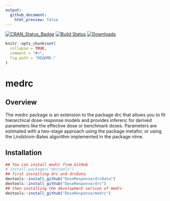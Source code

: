 ```yaml
---
output: 
  github_document:
    html_preview: false
---
```


[![CRAN_Status_Badge](http://www.r-pkg.org/badges/version/medrc)](https://cran.r-project.org/package=medrc)
[![Build Status](https://travis-ci.org/DoseResponse/medrc.svg?branch=master)](https://travis-ci.org/DoseResponse/medrc)
[![Downloads](https://cranlogs.r-pkg.org/badges/medrc)](https://cranlogs.r-pkg.org/)
 

```r
knitr::opts_chunk$set(
  collapse = TRUE,
  comment = "#>",
  fig.path = "README-"
)
```

# medrc

## Overview

The medrc package is an extension to the package drc that allows you to fit hierarchical dose-response models and provides inferenc for derived parameters like the effective dose or benchmark doses.
Parameters are estimated with a two-stage approach using the package metafor, or using the Lindstrom-Bates algorithm implemented in the package nlme.

## Installation

```r
## You can install medrc from GitHub
# install.packages("devtools")
## first installing drc and drcData
devtools::install_github("DoseResponse/drcData")
devtools::install_github("DoseResponse/drc")
## then installing the development version of medrc
devtools::install_github("DoseResponse/medrc")
```
